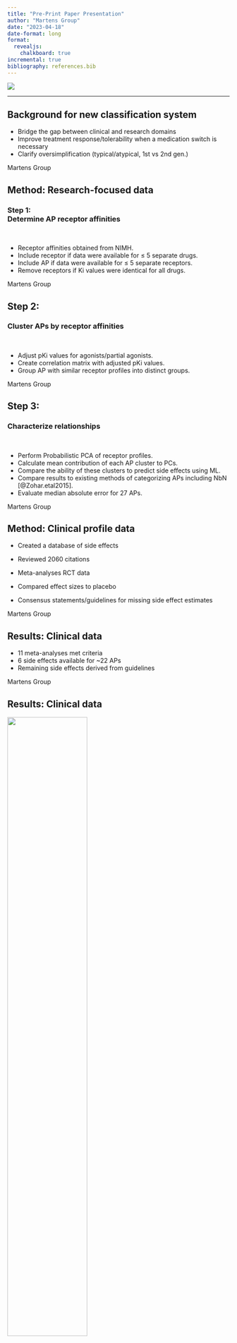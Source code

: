 ```yaml
---
title: "Pre-Print Paper Presentation"
author: "Martens Group"
date: "2023-04-18"
date-format: long
format: 
  revealjs:
    chalkboard: true
incremental: true 
bibliography: references.bib 
---
```


![](img/TitleImg.png)

---

## Background for new classification system

::: incremental
-   Bridge the gap between clinical and research domains
-   Improve treatment response/tolerability when a medication switch is necessary
-   Clarify oversimplification (typical/atypical, 1st vs 2nd gen.)
:::

::: footer
Martens Group
:::

## Method: Research-focused data

### Step 1: <br> Determine AP receptor affinities

<br>

::: incremental
-   Receptor affinities obtained from NIMH.
-   Include receptor if data were available for ≤ 5 separate drugs.
-   Include AP if data were available for ≤ 5 separate receptors.
-   Remove receptors if Ki values were identical for all drugs.

:::

::: footer
Martens Group
:::


## Step 2: <br> 
### Cluster APs by receptor affinities

<br>

::: incremental
-   Adjust pKi values for agonists/partial agonists.
-   Create correlation matrix with adjusted pKi values.
-   Group AP with similar receptor profiles into distinct groups.
:::

::: footer
Martens Group
:::


## Step 3: <br> 
### Characterize relationships 

<br>

::: incremental
-   Perform Probabilistic PCA of receptor profiles.
-   Calculate mean contribution of each AP cluster to PCs.
-   Compare the ability of these clusters to predict side effects using ML.
-   Compare results to existing methods of categorizing APs including NbN [@Zohar.etal2015].
-   Evaluate median absolute error for 27 APs.
:::

::: footer
Martens Group
:::

## Method: Clinical profile data

-   Created a database of side effects

-   Reviewed 2060 citations

-   Meta-analyses RCT data

-   Compared effect sizes to placebo

-   Consensus statements/guidelines for missing side effect estimates

::: footer
Martens Group
:::

## Results: Clinical data

-   11 meta-analyses met criteria
-   6 side effects available for \~22 APs
-   Remaining side effects derived from guidelines



::: footer
Martens Group
:::

## Results: Clinical data

![](img/db_sideEffects.png){width="60%"}


::: footer
Martens Group
:::

## Results 1: Pharmacology data 


![Figure 1: Antipsychotic pKi values](img/Fig1.png){width="60%"}

::: footer
Martens Group
:::

## Results 2: Pharmacology data 


![Figure 2: Receptor-based AP correlation](img/Fig2.png){width="80%"}

::: footer
Martens Group
:::


## Results 3: Pharmacology data 

![Figure 3: Contribution of receptor-defined AP clusters to PCs](img/Fig3.png){width="75%"}

::: footer
Martens Group
:::

## Results 4: 

![Figure 4: Side-effect and efficacy profiles](img/Fig4.png){width="60%"}

::: footer
Martens Group
:::

## Results 5: 


![Figure 5: Comparison of AP category methods & median error ](img/Fig5.png){width="75%"}

::: footer
Martens Group
:::


## Conclusion

<br>

::: incremental
-   Data-driven method provides a system for researchers and clinicians.

-   ID of 27 APs and 42 receptors that map well to pharmacology and clinical profiles.

-  Groups 1 & 4 more efficacious than 2 & 3

-  Method has potential for personalized psychiatry 
:::

::: footer
Martens Group
:::


## Discussion:

<br>

-   Does regrouping APs have an impact on our work?

-   Can we use the correlation matrix normalized for pKi D2 instead of DDD equivalencies?

-   Can we take genes associated with predicted side effects and check DNAm & gene expression profiles?

::: footer
Martens Group
:::

## Acknowledgements

Stéphanie and Anne-Kristin and you all! ![](img/Martens_web2022final.png){width="70%"}


## References

::: footer
Martens Group 
:::
